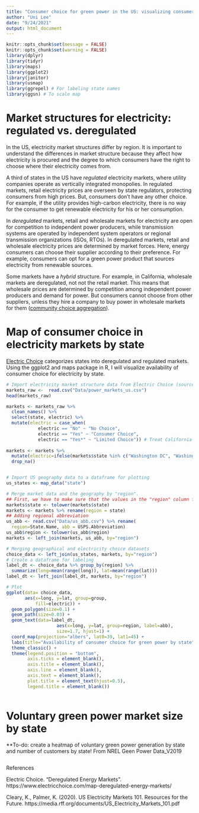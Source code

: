 ```yaml
---
title: "Consumer choice for green power in the US: visualizing consumer choice availablilty by state using ggplot2 and maps packages in R"
author: "Uni Lee"
date: "9/24/2021"
output: html_document
---
```


```r
knitr::opts_chunk$set(message = FALSE)
knitr::opts_chunk$set(warning = FALSE)
library(dplyr)
library(tidyr)
library(maps)
library(ggplot2)
library(janitor)
library(usmap)
library(ggrepel) # For labeling state names
library(ggsn) # To scale map
```

# Market structures for electricity: regulated vs. deregulated

In the US, electricity market structures differ by region. It is important to understand the differences in market structure because they affect how electricity is procured and the degree to which consumers have the right to choose where their electricity comes from. 

A third of states in the US have *regulated* electricity markets, where utility companies operate as vertically integrated monopolies.  In regulated markets, retail electricity prices are overseen by state regulators, protecting consumers from high prices. But, consumers don't have any other choice. For example, if the utility provides high-carbon electricity, there is no way for the consumer to get renewable electricity for his or her consumption. 

In *deregulated* markets, retail and wholesale markets for electricity are open for competition to independent power producers, while transmission systems are operated by independent system operators or regional transmission organizations (ISOs, RTOs). In deregulated markets, retail and wholesale electricity prices are determined by market forces. Here, energy consumers can choose their supplier according to their preference. For example, consumers can opt for a green power product that sources electricity from renewable sources. 

Some markets have a *hybrid* structure. For example, in California, wholesale markets are deregulated, not not the retail market. This means that wholesale prices are determined by competition among independent power producers and demand for power. But consumers cannot choose from other suppliers, unless they hire a company to buy power in wholesale markets for them ([community choice aggregation](https://en.wikipedia.org/wiki/Community_Choice_Aggregation)). 


# Map of consumer choice in electricity markets by state

[Electric Choice](https://www.electricchoice.com/map-deregulated-energy-markets/) categorizes states into deregulated and regulated markets. Using the ggplot2 and maps package in R, I will visualize availability of consumer choice for electricity by state. 

```r
# Import electricity market structure data from Electric Choice (source: https://www.electricchoice.com/map-deregulated-energy-markets/).
markets_raw <-  read.csv("Data/power_markets_us.csv")
head(markets_raw)

markets <- markets_raw %>% 
  clean_names() %>%
  select(state, electric) %>%
  mutate(electric = case_when(
            electric == "No" ~ "No Choice",
            electric == "Yes" ~ "Consumer Choice",
            electric == "Yes*" ~ "Limited Choice")) # Treat California as a regulated market
  
markets <- markets %>% 
  mutate(electric=ifelse(markets$state %in% c("Washington DC", "Washington"), "Mixed", markets$electric)) %>% # Treat Washington as a mixed market
  drop_na() 


# Import US geography data to a dataframe for plotting 
us_states <- map_data("state")

# Merge market data and the geography by "region". 
## First, we have to make sure that the values in the "region" column from two datasets match. We will lower all characters to do that. 
markets$state <- tolower(markets$state)
markets <- markets %>% rename(region = state)
## Adding regional abbreviation
us_abb <- read.csv("Data/us_abb.csv") %>% rename(
  region=State.Name, abb = USPS.Abbreviation) 
us_abb$region <- tolower(us_abb$region)
markets <- left_join(markets, us_abb, by="region")

# Merging geographical and electricity choice datasets
choice_data <- left_join(us_states, markets, by="region")
# Create a dataframe for labeling 
label_dt <- choice_data %>% group_by(region) %>%
  summarize(long=mean(range(long)), lat=mean(range(lat))) 
label_dt <- left_join(label_dt, markets, by="region") 

# Plot
ggplot(data= choice_data,
       aes(x=long, y=lat, group=group,
           fill=electric)) + 
  geom_polygon(size=0.1) + 
  geom_path(size=0.03) +  
  geom_text(data=label_dt,
                   aes(x=long, y=lat, group=region, label=abb),
                   size=1.7, hjust=1) + 
  coord_map(projection="albers", lat0=39, lat1=45) + 
  labs(title="Availability of consumer choice for green power by state") + 
  theme_classic() + 
  theme(legend.position = "bottom",
        axis.ticks = element_blank(),
        axis.title = element_blank(),
        axis.line = element_blank(),
        axis.text = element_blank(),
        plot.title = element_text(hjust=0.5),
        legend.title = element_blank()) 
 
```

# Voluntary green power market size by state

**To-do: create a heatmap of voluntary green power generation by state and number of customers by state! 
From NREL Geen Power Data_V2019

```r

```


References 

Electric Choice. "Deregulated Energy Markets". https://www.electricchoice.com/map-deregulated-energy-markets/

Cleary, K., Palmer, K. (2020). US Electricity Markets 101. Resources for the Future. https://media.rff.org/documents/US_Electricity_Markets_101.pdf